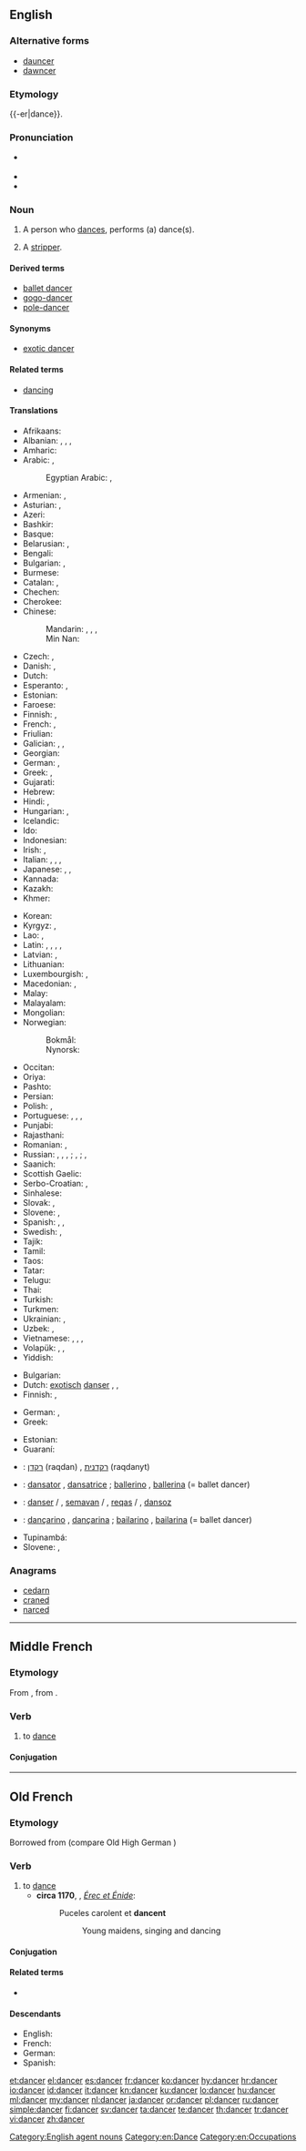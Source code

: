 ==English==

{{wikipedia|lang=en}}

===Alternative forms===
* [[dauncer]] {{qualifier|obsolete}}
* [[dawncer]] {{qualifier|obsolete}}

===Etymology===
{{-er|dance}}.

===Pronunciation===
* {{a|UK}} {{IPA|/ˈdɑːns.ə(ɹ)/|/ˈdæns.ə(ɹ)/|lang=en}}
* {{audio|en-us-dancer.ogg|Audio (US)|lang=en}}
* {{rhymes|ɑːnsə(ɹ)|ænse(ɹ)|lang=en}}

===Noun===
{{en-noun}}

# A person who [[dance]]s, performs (a) dance(s).
# {{context|euphemistic|lang=en}} A [[stripper]].

====Derived terms====
* [[ballet dancer]]
* [[gogo-dancer]]
* [[pole-dancer]]

====Synonyms====
* {{sense|euphemism for stripper}} [[exotic dancer]]

====Related terms====
* [[dancing]]

====Translations====
{{trans-top|person who dances}}
* Afrikaans: {{t|af|danser}}
* Albanian: {{t|sq|valltar|m}}, {{t|sq|valltare|f}}, {{t|sq|kërcimtar|m}}, {{t|sq|kërcimtare|f}}
* Amharic: {{t-needed|am}}
* Arabic: {{t|ar|راقص|m|tr=rāqiṣ}}, {{t|ar|راقصة|f|tr=rāqiṣa}}
*: Egyptian Arabic: {{t|arz|رقاص|m|tr=raʔaaṣ|sc=Arab}}, {{t|arz|رقاصة|f|tr=raʔaaṣa|sc=Arab}}
* Armenian: {{qualifier|male}} {{t|hy|պարող|tr=paroġ}}, {{qualifier|female}} {{t|hy|պարուհի|tr=paruhi}}
* Asturian: {{t|ast|baillador|m}}, {{t|ast|baillarín|m}}
* Azeri: {{t|az|rəqqas}}
* Bashkir: {{t-needed|ba}}
* Basque: {{t|eu|dantzari}}
* Belarusian: {{t|be|танцор|m|tr=tancór|sc=Cyrl}}, {{t|be|танцорка|f|tr=tancórka|sc=Cyrl}}
* Bengali: {{t|bn|নর্তকী|tr=nôrtôki|sc=Beng}}
* Bulgarian: {{t|bg|танцьор|m|tr=tancʹór}}, {{t+|bg|балетист|m|tr=baletíst}}
* Burmese: {{t+|my|ကချေသည်|tr=ka.gjei dhe|sc=Mymr}}
* Catalan: {{t|ca|ballador|m}}, {{t|ca|ballarí|m}} {{qualifier|professional}}
* Chechen: {{t|ce|хелхархо}}
* Cherokee: {{t-needed|chr}}
* Chinese:
*: Mandarin: {{t+|cmn|舞蹈家|tr=wǔdǎojiā|sc=Hani}}, {{t|cmn|舞蹈演員|sc=Hani}}, {{t|cmn|舞蹈演员|tr=wǔdǎo yǎnyuán|sc=Hani}}, {{t|cmn|跳舞者|tr=tiàowǔ-zhě|sc=Hani}}
*: Min Nan: {{t|nan|舞蹈家|tr=bú-tō-ka|sc=Hans}}
* Czech: {{t|cs|tanečník|m}}, {{t|cs|tanečnice|f}}
* Danish: {{t+|da|danser|c}}, {{t|da|danserinde|c}}
* Dutch: {{t+|nl|danser|m}}
* Esperanto: {{t|eo|dancisto}}, {{qualifier|female}} {{t|eo|dancistino}}
* Estonian: {{t|et|tantsija}}
* Faroese: {{t|fo|dansari|m}}
* Finnish: {{t+|fi|tanssija}}, {{t+|fi|tanssijatar}}
* French: {{t+|fr|danseur|m}}, {{t+|fr|danseuse|f}}
* Friulian: {{t-needed|fur}}
* Galician: {{t|gl|bailador|m}}, {{t+|gl|bailarín|m}}, {{t|gl|danzarín|m}}
* Georgian: {{t|ka|მოცეკვავე|sc=Geor}}
* German: {{t+|de|Tänzer|m}}, {{t+|de|Tänzerin|f}}
* Greek: {{t+|el|χορευτής|m|tr=chorevtís}}, {{t+|el|χορεύτρια|f|tr=chorévtria}}
* Gujarati: {{t-needed|gu}}
* Hebrew: {{t|he|רקדן|m|tr=raqdan|sc=Hebr}}
* Hindi: {{t|hi|नृत्यनर्तक|m|tr=nŕtyanartak|sc=Deva}} {{qualifier|male}}, {{t|hi|नर्तकी|f|tr=nartakī|sc=Deva}} {{qualifier|female}}
* Hungarian: {{t+|hu|táncos|m}}, {{t+|hu|táncosnő|f}}
* Icelandic: {{t+|is|dansari|m}}
* Ido: {{t-needed|io}}
* Indonesian: {{t+|id|penari}}
* Irish: {{t|ga|rinceoir|m}}, {{t|ga|damhsóir|m}}
* Italian: {{t|it|ballerino|m}}, {{t+|it|ballerina|f}}, {{t|it|danzatore|m}}, {{t|it|danzatrice|f}}
* Japanese: {{t|ja|ダンサー|tr=dansā}}, {{t|ja|踊り子|tr=おどりこ, odoriko}} {{qualifier|female dancer}}, {{t|ja|舞踊家|tr=ぶようか, buyōka}}
* Kannada: {{t+|kn|ಪಾಣ|tr=pāṇa|sc=Knda}}
* Kazakh: {{t|kk|биші|tr=bïşi|sc=Cyrl}}
* Khmer: {{t|km|អ្នករាំ|tr=neak roam|sc=Khmr}}
{{trans-mid}}
* Korean: {{t+|ko|춤꾼|sc=Kore}}
* Kyrgyz: {{t|ky|бийчи киши|tr=biyçi kişi|sc=Cyrl}} {{qualifier|male}}, {{t|ky|бийчи|tr=biyçi|sc=Cyrl}}
* Lao: {{t|lo|ນັກເຕັ້ນລຳ|tr=nāk tȇn lám|sc=Laoo}}, {{t|lo|ນັກຟ້ອນ|tr=nāk fɔ̂ːn|sc=Laoo}} {{qualifier|female}}
* Latin: {{t|la|saltator|m}}, {{t|la|saltatrix|f}}, {{t|la|histrio|m}}, {{t|la|ludius|m}}, {{t|la|ludia|f}}
* Latvian: {{t|lv|dejotājs|m}}, {{t|lv|dejotāja|f}}
* Lithuanian: {{t|lt|šokėjas|m}}
* Luxembourgish: {{t|lb|Dänzer|m}}, {{t|lb|Dänzerin|f}}
* Macedonian: {{t|mk|танчер|m|tr=tánčer|sc=Cyrl}}, {{t|mk|танчерка|f|tr=tánčerka|sc=Cyrl}}
* Malay: {{t|ms|penari}}
* Malayalam: {{t|ml|തുളളിച്ചാടുന്നവൻ|sc=Mlym}}
* Mongolian: {{t|mn|бүжигчин|tr=büžigčin|sc=Cyrl}}
* Norwegian:
*: Bokmål: {{t+|nb|danser|m}}
*: Nynorsk: {{t|nn|dansar|m}}
* Occitan: {{t|oc|dançaire|m}}
* Oriya: {{t+|or|ନର୍ତ୍ତକ|tr=narttaka|sc=Orya}}
* Pashto: {{t-needed|ps}}
* Persian: {{t+|fa|رقاص|tr=raqqâs|sc=fa-Arab}}
* Polish: {{t+|pl|tancerz|m}}, {{t+|pl|tancerka|f}}
* Portuguese: {{t+|pt|bailarino|m}}, {{t+|pt|bailarina|f}}, {{t+|pt|dançarino|m}}, {{t+|pt|dançarina|f}}
* Punjabi: {{t-needed|pa}}
* Rajasthani: {{t-needed|raj}}
* Romanian: {{t+|ro|dansator|m}}, {{t+|ro|dansatoare|f}}
* Russian: {{t+|ru|танцор|m|tr=tancór}}, {{t+|ru|танцорка|f|tr=tancórka}}, {{t+|ru|танцовщик|m|tr=tancóvščik}}, {{t+|ru|танцовщица|f|tr=tancóvščica}}; {{t+|ru|балерун|m|tr=balerún}}, {{t+|ru|балерина|f|tr=balerína}} {{qualifier|ballet dancer}}; {{t+|ru|плясун|m|tr=pljasún}}, {{t+|ru|плясунья|f|tr=pljasúnʹja}}
* Saanich: {{t|str|SJELW̱EṈ}}
* Scottish Gaelic: {{t|gd|dannsair|m}}
* Serbo-Croatian: {{t|sh|plèsāč|m}}, {{t|sh|plesàčica|f}}
* Sinhalese: {{t-needed|si}}
* Slovak: {{t|sk|tanečník|m}}, {{t|sk|tanečnica|f}}
* Slovene: {{t+|sl|plesalec|m}}, {{t|sl|plesalka|f}}
* Spanish: {{t+|es|bailarín|m}}, {{t|es|bailarina|f}}, {{t+|es|bailador|m}}
* Swedish: {{t+|sv|dansare|c}}, {{t+|sv|dansös|c}}
* Tajik: {{t|tg|раққос|tr=raqqos|sc=Cyrl}}
* Tamil: {{t|ta|நடனக்காரர்|tr=naṭaṉakkārar|sc=Taml}}
* Taos: {{t|twf|tò’óna}}
* Tatar: {{t+|tt|биюче|tr=biüçe|sc=Cyrl}}
* Telugu: {{t+|te|నర్తకి|tr=nartaki|sc=Telu}}
* Thai: {{t|th|หางเครื่อง|tr=hăang krêuang|sc=Thai}}
* Turkish: {{t+|tr|dansçı}}
* Turkmen: {{t|tk|tansçy}}
* Ukrainian: {{t|uk|танцюрист|m|tr=tancjurýst|sc=Cyrl}}, {{t|uk|танцюристка|f|tr=tancjurýstka|sc=Cyrl}}
* Uzbek: {{t|uz|tansachi}}, {{t|uz|raqqos}}
* Vietnamese: {{t|vi|người nhảy}}, {{t|vi|người múa}}, {{t|vi|người khiêu vũ}}, {{t|vi|vũ công}}
* Volapük: {{qualifier|♂♀}} {{t+|vo|danüdan}}, {{qualifier|♂}} {{t|vo|hidanüdan}}, {{qualifier|♀}} {{t+|vo|jidanüdan}}
* Yiddish: {{t|yi|טענצער|m|tr=tentser|sc=Hebr}}
{{trans-bottom}}

{{trans-top|euphemism for stripper}}
* Bulgarian: {{t|bg|танцьорка|f}}
* Dutch: [[exotisch]] [[danser]] {{g|m}}, {{t|nl|karakterdanser|m}}, {{t|nl|stripdanser|m}}
* Finnish: {{t+|fi|tanssija}}, {{t+|fi|tanssijatar}}
{{trans-mid}}
* German: {{t+|de|Tänzerin|f}}, {{t+|de|Tänzer|m}}
* Greek: {{t+|el|χορεύτρια|f}}
{{trans-bottom}}

{{checktrans-top}}
* Estonian: {{t-check|et|tantsija}}
* Guaraní: {{t-check|gn|jerokyha}}
* {{ttbc|he}}: [[רקדן]] (raqdan) {{g|m}}, [[רקדנית]] (raqdanyt) {{g|f}}
* {{ttbc|ia}}: [[dansator]] {{g|m}}, [[dansatrice]] {{g|f}}; [[ballerino]] {{g|m}}, [[ballerina]] {{g|f}} (= ballet dancer)
{{trans-mid}}
* {{ttbc|ku}}: [[danser]] {{g|m}} / {{g|f}}, [[semavan]] {{g|m}} / {{g|f}}, [[reqas]] {{g|m}} / {{g|f}}, [[dansoz]] {{g|f}}
* {{ttbc|pt}}: [[dançarino]] {{g|m}}, [[dançarina]] {{g|f}}; [[bailarino]] {{g|m}}, [[bailarina]] {{g|f}} (= ballet dancer)
* Tupinambá: {{t-check|tpn|poraseitara}}
* Slovene: {{t-check|sl|plesalec|m}}, {{t-check|sl|plesalka|f}}
{{trans-bottom}}

===Anagrams===
* [[cedarn#English|cedarn]]
* [[craned#English|craned]]
* [[narced#English|narced]]

[[Category:English agent nouns]]
[[Category:en:Dance]]
[[Category:en:Occupations]]

----

==Middle French==

===Etymology===
From {{etyl|fro|frm}}, from {{etyl|frk|frm}} {{m|frk|*dansōn}}.

===Verb===
{{head|frm|verb}}

# to [[dance]]

====Conjugation====
{{frm-conj-cer|dan}}

----

==Old French==

===Etymology===
Borrowed from {{etyl|frk|fro}} {{m|frk|*dansōn}} (compare Old High German {{term|danson|lang=goh}})

===Verb===
{{head|fro|verb}}

# to [[dance]]
#* '''circa 1170''', {{w|Chrétien de Troyes}}, ''[[s:fr:Érec et Énide|Érec et Énide]]'':
#*: Puceles carolent et '''dancent'''
#*:: Young maidens, singing and dancing

====Conjugation====
{{fro-conj-cer|dan}}

====Related terms====
* {{l/fro|dance}}

====Descendants====
* English: {{l|en|dance}} {{qualifier|borrowed}}
* French: {{l|fr|danser}}
* German: {{l/de|tanzen}} {{qualifier|borrowed}}
* Spanish: {{l/es|danzar}} {{qualifier|borrowed}}

[[et:dancer]]
[[el:dancer]]
[[es:dancer]]
[[fr:dancer]]
[[ko:dancer]]
[[hy:dancer]]
[[hr:dancer]]
[[io:dancer]]
[[id:dancer]]
[[it:dancer]]
[[kn:dancer]]
[[ku:dancer]]
[[lo:dancer]]
[[hu:dancer]]
[[ml:dancer]]
[[my:dancer]]
[[nl:dancer]]
[[ja:dancer]]
[[or:dancer]]
[[pl:dancer]]
[[ru:dancer]]
[[simple:dancer]]
[[fi:dancer]]
[[sv:dancer]]
[[ta:dancer]]
[[te:dancer]]
[[th:dancer]]
[[tr:dancer]]
[[vi:dancer]]
[[zh:dancer]]
